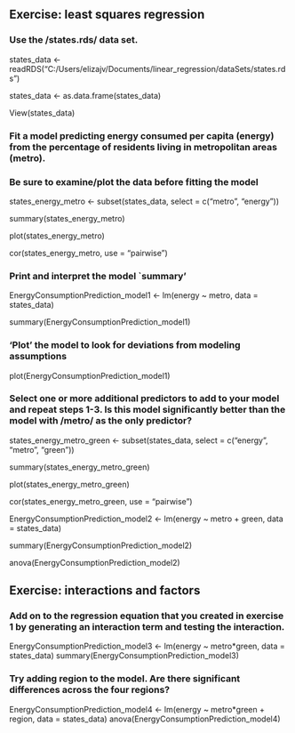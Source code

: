 ## Exercise: least squares regression

### Use the /states.rds/ data set. 

states_data <- readRDS("C:/Users/elizajv/Documents/linear_regression/dataSets/states.rds")

states_data <- as.data.frame(states_data)

View(states_data)

### Fit a model predicting energy consumed per capita (energy) from the percentage of residents living in metropolitan areas (metro). 

### Be sure to examine/plot the data before fitting the model

states_energy_metro <- subset(states_data, select = c("metro", "energy"))

summary(states_energy_metro)

plot(states_energy_metro)

cor(states_energy_metro, use = "pairwise")

### Print and interpret the model `summary'

EnergyConsumptionPrediction_model1 <- lm(energy ~ metro, data = states_data)

summary(EnergyConsumptionPrediction_model1)

### 'Plot' the model to look for deviations from modeling assumptions

plot(EnergyConsumptionPrediction_model1)

###  Select one or more additional predictors to add to your model and repeat steps 1-3. Is this model significantly better than the model with /metro/ as the only predictor?

states_energy_metro_green <- subset(states_data, select = c("energy", "metro", "green"))

summary(states_energy_metro_green)

plot(states_energy_metro_green)

cor(states_energy_metro_green, use = "pairwise")

EnergyConsumptionPrediction_model2 <- lm(energy ~ metro + green, data = states_data)

summary(EnergyConsumptionPrediction_model2)

anova(EnergyConsumptionPrediction_model2)

## Exercise: interactions and factors

### Add on to the regression equation that you created in exercise 1 by generating an interaction term and testing the interaction.
EnergyConsumptionPrediction_model3 <- lm(energy ~ metro*green, data = states_data)
summary(EnergyConsumptionPrediction_model3)

### Try adding region to the model. Are there significant differences across the four regions?
EnergyConsumptionPrediction_model4 <- lm(energy ~ metro*green + region, data = states_data)
anova(EnergyConsumptionPrediction_model4) 
